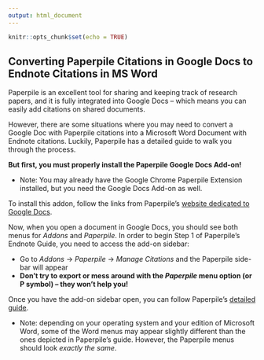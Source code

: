 ```yaml
---
output: html_document
---
```


```r
knitr::opts_chunk$set(echo = TRUE)
```

## Converting Paperpile Citations in Google Docs to Endnote Citations in MS Word

Paperpile is an excellent tool for sharing and keeping track of research papers, and it is fully integrated into Google Docs -- which means you can easily add citations on shared documents. 

However, there are some situations where you may need to convert a Google Doc with Paperpile citations into a Microsoft Word Document with Endnote citations. Luckily, Paperpile has a detailed guide to walk you through the process.

__But first, you must properly install the Paperpile Google Docs Add-on!__ 

- Note: You may already have the Google Chrome Paperpile Extension installed, but you need the Google Docs Add-on as well. 

To install this addon, follow the links from Paperpile's [website dedicated to Google Docs](https://paperpile.com/blog/free-google-docs-add-on/).

Now, when you open a document in Google Docs, you should see both menus for *Addons* and *Paperpile*. In order to begin Step 1 of Paperpile's Endnote Guide, you need to access the add-on sidebar:  

- Go to *Addons* $\rightarrow$ *Paperpile* $\rightarrow$ *Manage Citations* and the Paperpile side-bar will appear
- __Don't try to export or mess around with the *Paperpile* menu option (or P symbol) -- they won't help you!__

Once you have the add-on sidebar open, you can follow Paperpile's [detailed guide](http://forum.paperpile.com/t/guide-export-a-google-document-to-word-endnote/777). 

- Note: depending on your operating system and your edition of Microsoft Word, some of the Word menus may appear slightly different than the ones depicted in Paperpile's guide. However, the Paperpile menus should look *exactly the same*. 

